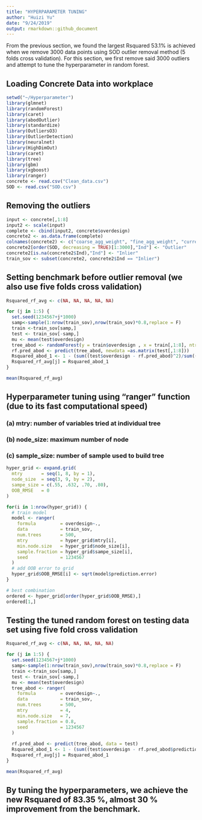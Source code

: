 ```yaml
---
title: "HYPERPARAMETER TUNING"
author: "Huizi Yu"
date: "9/24/2019"
output: rmarkdown::github_document
---
```


From the previous section, we found the largest Rsquared 53.1% is achieved when we remove 3000 data points using SOD outlier removal method (5 folds cross validation). For this section, we first remove said 3000 outliers and attempt to tune the hyperparameter in random forest. 

## Loading Concrete Data into workplace
```r
setwd("~/Hyperparameter")
library(glmnet)
library(randomForest)
library(caret)
library(abodOutlier)
library(standardize)
library(OutliersO3)
library(OutlierDetection)
library(neuralnet)
library(HighDimOut)
library(caret)
library(tree)
library(gbm)
library(xgboost)
library(ranger)
concrete <- read.csv("Clean_data.csv")
SOD <- read.csv("SOD.csv")
```

## Removing the outliers
```r
input <- concrete[,1:8]
input2 <- scale(input)
complete <- cbind(input2, concrete$overdesign)
concrete2 <- as.data.frame(complete) 
colnames(concrete2) <- c("coarse_agg_weight", "fine_agg_weight", "current_weight", "fly_ash_weight", "AEA_dose", "type_awra_dose", "weight_ratio", "target", "overdesign")
concrete2[order(SOD, decreasing = TRUE)[1:3000],"Ind"] <- "Outlier"
concrete2[is.na(concrete2$Ind),"Ind"] <- "Inlier"
train_sov <- subset(concrete2, concrete2$Ind == "Inlier")
```

## Setting benchmark before outlier removal (we also use five folds cross validation)
```r
Rsquared_rf_avg <- c(NA, NA, NA, NA, NA)

for (j in 1:5) {
  set.seed(1234567+j*1000) 
  samp<-sample(1:nrow(train_sov),nrow(train_sov)*0.8,replace = F)
  train <-train_sov[samp,]
  test <- train_sov[-samp,]
  mu <- mean(test$overdesign)
  tree_abod <- randomForest(y = train$overdesign , x = train[,1:8], ntree = 500, importance = TRUE)
  rf.pred_abod <- predict(tree_abod, newdata =as.matrix(test[,1:8]))
  Rsquared_abod_1 <- 1 - (sum((test$overdesign - rf.pred_abod)^2)/sum((test$overdesign - mu)^2))
  Rsquared_rf_avg[j] = Rsquared_abod_1
}

mean(Rsquared_rf_avg)
```

## Hyperparameter tuning using "ranger" function (due to its fast computational speed)

### (a) mtry: number of variables tried at individual tree
### (b) node_size: maximum number of node 
### (c) sample_size: number of sample used to build tree

```r
hyper_grid <- expand.grid(
  mtry       = seq(1, 8, by = 1),
  node_size  = seq(3, 9, by = 2),
  sampe_size = c(.55, .632, .70, .80),
  OOB_RMSE   = 0
)

for(i in 1:nrow(hyper_grid)) {
  # train model
  model <- ranger(
    formula         = overdesign~., 
    data            = train_sov, 
    num.trees       = 500,
    mtry            = hyper_grid$mtry[i],
    min.node.size   = hyper_grid$node_size[i],
    sample.fraction = hyper_grid$sampe_size[i],
    seed            = 1234567
  )
  # add OOB error to grid
  hyper_grid$OOB_RMSE[i] <- sqrt(model$prediction.error)
}

# best combination
ordered <- hyper_grid[order(hyper_grid$OOB_RMSE),]
ordered[1,]
```

## Testing the tuned random forest on testing data set using five fold cross validation
```r
Rsquared_rf_avg <- c(NA, NA, NA, NA, NA)

for (j in 1:5) {
  set.seed(1234567+j*1000) 
  samp<-sample(1:nrow(train_sov),nrow(train_sov)*0.8,replace = F)
  train <-train_sov[samp,]
  test <- train_sov[-samp,]
  mu <- mean(test$overdesign)
  tree_abod <- ranger(
    formula         = overdesign~., 
    data            = train_sov, 
    num.trees       = 500,
    mtry            = 4,
    min.node.size   = 7,
    sample.fraction = 0.8,
    seed            = 1234567
  )
  
  rf.pred_abod <- predict(tree_abod, data = test)
  Rsquared_abod_1 <- 1 - (sum((test$overdesign - rf.pred_abod$predictions)^2)/sum((test$overdesign - mu)^2))
  Rsquared_rf_avg[j] = Rsquared_abod_1
}

mean(Rsquared_rf_avg)
```

## By tuning the hyperparameters, we achieve the new Rsquared of 83.35 %, almost 30 % improvement from the benchmark. 
